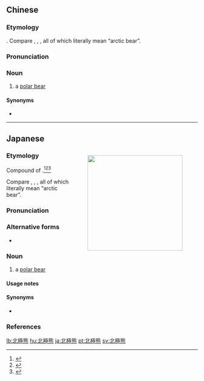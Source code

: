 {{also|北极熊}}
==Chinese==
{{zh-forms|s=北极熊|type=21}}

===Etymology===
{{zh-compound|北極|熊|[[North Pole]]|[[bear]]}}. Compare {{cog|ja|北極熊|tr=hokkyokuguma}}, {{cog|ko|^북극곰}}, {{cog|vi|gấu Bắc Cực}}, all of which literally mean “arctic bear”.

===Pronunciation===
{{zh-pron
|m=Běijíxióng
|c=bak1 gik6 hung4
|cat=n
}}

===Noun===
{{zh-noun}}

# a [[polar bear]]

====Synonyms====
* {{zh-l|白熊}}

{{zh-cat|Ursids}}

----

==Japanese==
<div style="float:right;">
{{wikipedia|lang=ja}}
{{wikipedia|Polar bear}}
[[File:Polar_Bear_ANWR_1.jpg|thumb|250px|{{lang|ja|北極熊}}]]
</div>
{{ja-kanjitab|ほく|k1=ほっ|きょく|くま|k3=ぐま|r=y}}

===Etymology===
Compound of {{com|ja|北極|tr1=hokkyoku|t1=[[North Pole]], [[arctic]]|熊|tr2=kuma|t2=[[bear]]|sort=ほっきょくぐま}}.<ref>{{R:Kokugo Dai Jiten}}</ref><ref name="DJR">{{R:Daijirin}}</ref><ref name="DJs">{{R:Daijisen}}</ref> {{rendaku2|sort=ほっきょくぐま|kuma|guma}}

Compare {{cog|zh|北極熊}}, {{cog|ko|북극곰}}, {{cog|vi|gấu Bắc Cực}}, all of which literally mean “arctic bear”.

===Pronunciation===
{{ja-pron|ほっきょくぐま|acc=4|acc_ref=DJR}}

===Alternative forms===
* {{ja-l|北極グマ}}

===Noun===
{{ja-noun|ほっきょくぐま|ほっきょくグマ|ホッキョクグマ|hhira=ほくきよくぐま}}

# a [[polar bear]]

====Usage notes====
{{U:ja:biology|ホッキョクグマ}}

====Synonyms====
* {{ja-r|白%熊|しろ%くま}}

===References===
<references/>

{{C|ja|Ursids|sort=ほっきょくぐま}}

[[lb:北極熊]]
[[hu:北極熊]]
[[ja:北極熊]]
[[pt:北極熊]]
[[sv:北極熊]]